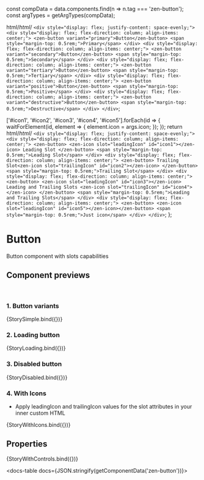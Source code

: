 
const compData = data.components.find(n => n.tag === 'zen-button');
const argTypes = getArgTypes(compData);


<Meta title="Buttons/Button" component="zen-button" argTypes={argTypes} />


  html/*html*/ `
    <div style="display: flex; justify-content: space-evenly;">
      <div style="display: flex; flex-direction: column; align-items: center;">
        <zen-button variant="primary">Button</zen-button>
        <span style="margin-top: 0.5rem;">Primary</span>
      </div>
      <div style="display: flex; flex-direction: column; align-items: center;">
        <zen-button variant="secondary">Button</zen-button>
        <span style="margin-top: 0.5rem;">Secondary</span>
      </div>
      <div style="display: flex; flex-direction: column; align-items: center;">
        <zen-button variant="tertiary">Button</zen-button>
        <span style="margin-top: 0.5rem;">Tertiary</span>
      </div>
      <div style="display: flex; flex-direction: column; align-items: center;">
        <zen-button variant="positive">Button</zen-button>
        <span style="margin-top: 0.5rem;">Positive</span>
      </div>
      <div style="display: flex; flex-direction: column; align-items: center;">
        <zen-button variant="destructive">Button</zen-button>
        <span style="margin-top: 0.5rem;">Destructive</span>
      </div>
    </div>
  `;



  ['#icon1', '#icon2', '#icon3', '#icon4', '#icon5'].forEach(id => {
    waitForElement(id, element => {
      element.icon = args.icon;
    });
  });
  return html/*html*/ `
    <div style="display: flex; justify-content: space-evenly;">
      <div style="display: flex; flex-direction: column; align-items: center;">
        <zen-button>
          <zen-icon slot="leadingIcon" id="icon1"></zen-icon>
          Leading Slot
        </zen-button>
        <span style="margin-top: 0.5rem;">Leading Slot</span>
      </div>
      <div style="display: flex; flex-direction: column; align-items: center;">
        <zen-button> Trailing Slot<zen-icon slot="trailingIcon" id="icon2"></zen-icon> </zen-button>
        <span style="margin-top: 0.5rem;">Trailing Slot</span>
      </div>
      <div style="display: flex; flex-direction: column; align-items: center;">
        <zen-button>
          <zen-icon slot="leadingIcon" id="icon3"></zen-icon>
          Leading and Trailing Slots
          <zen-icon slot="trailingIcon" id="icon4"></zen-icon>
        </zen-button>
        <span style="margin-top: 0.5rem;">Leading and Trailing Slots</span>
      </div>
      <div style="display: flex; flex-direction: column; align-items: center;">
        <zen-button> <zen-icon slot="leadingIcon" id="icon5"></zen-icon></zen-button>
        <span style="margin-top: 0.5rem;">Just icon</span>
      </div>
    </div>
  `;
};

# Button

Button component with slots capabilities

## Component previews

<br />

### 1. Button variants

<Canvas>
  <Story name="StorySimple">{StorySimple.bind({})}</Story>
</Canvas>

### 2. Loading button

<Canvas>
  <Story name="StoryLoading">{StoryLoading.bind({})}</Story>
</Canvas>

### 3. Disabled button

<Canvas>
  <Story name="StoryDisabled">{StoryDisabled.bind({})}</Story>
</Canvas>

### 4. With Icons

- Apply leadingIcon and trailingIcon values for the slot attributes in your inner custom HTML

<Canvas>
  <Story
    name="StoryWithIcons"
    args={{
      ...getDefaultArgs(argTypes),
      icon: faChevronDown,
    }}
  >
    {StoryWithIcons.bind({})}
  </Story>
</Canvas>

## Properties

<Canvas>
  <Story
    name="default"
    args={{
      ...getDefaultArgs(argTypes),
      // override some default values:
      variant: 'primary',
    }}
  >
    {StoryWithControls.bind({})}
  </Story>
</Canvas>

<ArgsTable story="default" />

<docs-table docs={JSON.stringify(getComponentData('zen-button'))}></docs-table>
